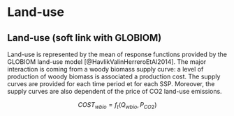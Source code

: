 # Land-use

## Land-use (soft link with GLOBIOM)

Land-use is represented by the mean of response functions provided by the GLOBIOM land-use model [@HavlikValinHerreroEtAl2014]. The major interaction is coming from a woody biomass supply curve: a level of production of woody biomass is associated a production cost. The supply curves are provided for each time period et for each SSP. Moreover, the supply curves are also dependent of the price of CO2 land-use emissions.

$$ COST_{wbio} = f_{t}(Q_{wbio},P_{CO2}) $$
